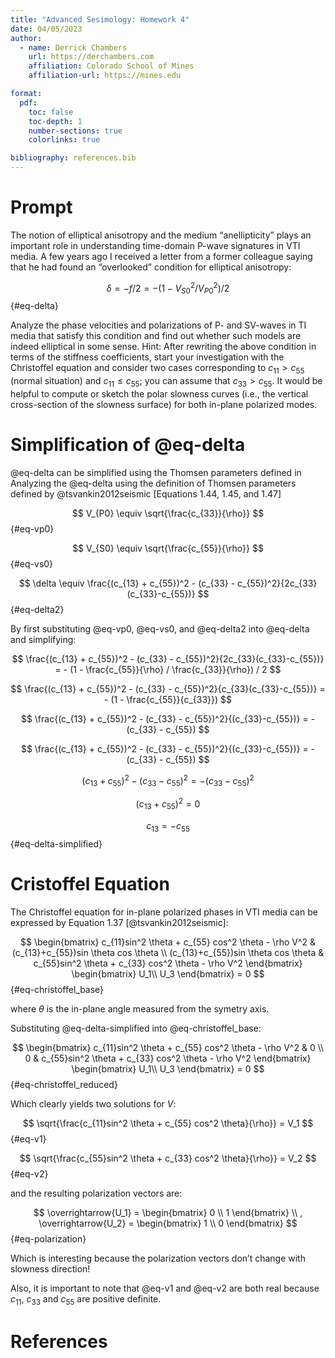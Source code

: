 ```yaml
---
title: "Advanced Sesimology: Homework 4"
date: 04/05/2023
author:
  - name: Derrick Chambers
    url: https://derchambers.com
    affiliation: Colorado School of Mines
    affiliation-url: https://mines.edu

format:
  pdf:
    toc: false
    toc-depth: 1
    number-sections: true
    colorlinks: true

bibliography: references.bib
---
```


# Prompt
The notion of elliptical anisotropy and the medium “anellipticity” plays an important
role in understanding time-domain P-wave signatures in VTI media. A few years ago
I received a letter from a former colleague saying that he had found an “overlooked”
condition for elliptical anisotropy: 

$$
\delta = -f / 2 = - (1 - V_{S0}^2 / V_{P0}^2) / 2
$${#eq-delta}

Analyze the phase velocities and polarizations of P- and SV-waves in TI media that 
satisfy this condition and find out whether such models are indeed elliptical in some sense.
Hint: After rewriting the above condition in terms of the stiffness coefficients, start
your investigation with the Christoffel equation and consider two cases corresponding
to $c_{11} > c_{55}$ (normal situation) and $c_{11} ≤ c_{55}$; you can assume that $c_{33} > c_{55}$.
It would be helpful to compute or sketch the polar slowness curves (i.e., the vertical cross-section
of the slowness surface) for both in-plane polarized modes.

# Simplification of @eq-delta

@eq-delta can be simplified using the Thomsen parameters defined in 
Analyzing the @eq-delta using the definition of Thomsen parameters defined by
@tsvankin2012seismic[Equations 1.44, 1.45, and 1.47]

$$
V_{P0} \equiv \sqrt{\frac{c_{33}}{\rho}}
$${#eq-vp0}

$$
V_{S0} \equiv \sqrt{\frac{c_{55}}{\rho}}
$${#eq-vs0}

$$
\delta \equiv \frac{(c_{13} + c_{55})^2 - (c_{33} - c_{55})^2}{2c_{33}(c_{33}-c_{55})}
$${#eq-delta2}

By first substituting @eq-vp0, @eq-vs0, and @eq-delta2 into @eq-delta and simplifying:

$$
\frac{(c_{13} + c_{55})^2 - (c_{33} - c_{55})^2}{2c_{33}(c_{33}-c_{55})} 
= - (1 - \frac{c_{55}}{\rho} / \frac{c_{33}}{\rho}) / 2
$$

$$
\frac{(c_{13} + c_{55})^2 - (c_{33} - c_{55})^2}{c_{33}(c_{33}-c_{55})} 
= - (1 - \frac{c_{55}}{c_{33}})
$$

$$
\frac{(c_{13} + c_{55})^2 - (c_{33} - c_{55})^2}{(c_{33}-c_{55})} 
= - (c_{33} - c_{55})
$$

$$
\frac{(c_{13} + c_{55})^2 - (c_{33} - c_{55})^2}{(c_{33}-c_{55})} 
= - (c_{33} - c_{55})
$$

$$
(c_{13} + c_{55})^2 - (c_{33} - c_{55})^2 = - (c_{33} - c_{55})^2
$$

$$
(c_{13} + c_{55})^2 = 0
$$

$$
c_{13} = -c_{55}
$${#eq-delta-simplified}

# Cristoffel Equation

The Christoffel equation for in-plane polarized phases in VTI media can be expressed by 
Equation 1.37 [@tsvankin2012seismic]:

$$
\begin{bmatrix}
c_{11}sin^2 \theta + c_{55} cos^2 \theta - \rho V^2 & (c_{13}+c_{55})sin \theta cos \theta \\
(c_{13}+c_{55})sin \theta cos \theta & c_{55}sin^2 \theta + c_{33} cos^2 \theta - \rho V^2
\end{bmatrix}
\begin{bmatrix}
U_1\\
U_3
\end{bmatrix}
= 0
$${#eq-christoffel_base}

where $\theta$ is the in-plane angle measured from the symetry axis.

Substituting @eq-delta-simplified into @eq-christoffel_base:

$$
\begin{bmatrix}
c_{11}sin^2 \theta + c_{55} cos^2 \theta - \rho V^2 & 0 \\
0 & c_{55}sin^2 \theta + c_{33} cos^2 \theta - \rho V^2
\end{bmatrix}
\begin{bmatrix}
U_1\\
U_3
\end{bmatrix}
= 0
$${#eq-christoffel_reduced}

Which clearly yields two solutions for $V$:

$$
\sqrt{\frac{c_{11}sin^2 \theta + c_{55} cos^2 \theta}{\rho}} = V_1
$${#eq-v1}

$$
\sqrt{\frac{c_{55}sin^2 \theta + c_{33} cos^2 \theta}{\rho}} = V_2
$${#eq-v2}

and the resulting polarization vectors are:

$$
\overrightarrow{U_1} = 
\begin{bmatrix}
0 \\ 1
\end{bmatrix}
\\
,
\overrightarrow{U_2} = 
\begin{bmatrix}
1 \\ 0
\end{bmatrix}
$${#eq-polarization}

Which is interesting because the polarization vectors don't change with slowness direction!

Also, it is important to note that @eq-v1 and @eq-v2 are both real because $c_{11}$, $c_{33}$ and
$c_{55}$ are positive definite.

# References